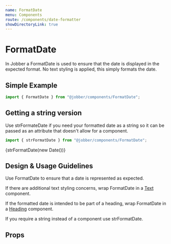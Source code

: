 ```yaml
---
name: FormatDate
menu: Components
route: /components/date-formatter
showDirectoryLink: true
---
```



# FormatDate

<ComponentStatus stage="pre" responsive="yes" accessible="yes" />

In Jobber a FormatDate is used to ensure that the date is displayed in the
expected format. No text styling is applied, this simply formats the date.

## Simple Example

```ts
import { FormatDate } from "@jobber/components/FormatDate";
```

<Playground>
  <FormatDate date={new CivilDate(2020, 2, 26)} />
</Playground>

## Getting a string version

Use strFormateDate if you need your formatted date as a string so it can be
passed as an attribute that doesn't allow for a component.

```ts
import { strFormatDate } from "@jobber/components/FormatDate";
```

<Playground>
  <Text>{strFormatDate(new Date())}</Text>
</Playground>

## Design & Usage Guidelines

Use FormatDate to ensure that a date is represented as expected.

If there are additional text styling concerns, wrap FormatDate in a
[Text](https://atlantis.getjobber.com/packages-components-src-text-text)
component.

If the formatted date is intended to be part of a heading, wrap FormatDate in a
[Heading](https://atlantis.getjobber.com/packages-components-src-heading-heading)
component.

If you require a string instead of a component use strFormatDate.

## Props

<Props of={FormatDate} />
